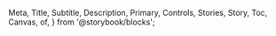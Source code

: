   Meta,
  Title,
  Subtitle,
  Description,
  Primary,
  Controls,
  Stories,
  Story,
  Toc,
  Canvas,
  of,
} from '@storybook/blocks';

<Meta of={TextInputStories} />

<Title />

{/* Table of Contents */}

* [Overview](#overview)
* [Props](#props)
* [Usage](#usage)
* [Variants](#variants)

## Overview

Text inputs enable users to share query that can't be anticipated.

<Primary />

## Props

<Controls />

## Usage

### When to use

* A text field allow the user to enter a small amount of text.
* It can be used alone or in a group of input fields to compose a form.
* There are several types of data that have different behaviors, such as date, password, email address, etc.

### When not to use

* There isn't really a case of non-usage, but there are some best practices, particularly regarding minimizing the available item list.
* Text inputs shouldn't be confused with other input components such as selects, search bars and text area.

## Variants

### Overview

`mas-text-input can be used with sub-elements: `mas-label`, `mas-error`, `mas-helper\`.\\

<Canvas of={TextInputStories.Overview} />

### Status

Use `mas-error` to display error message.

<Canvas />

### Helper text

If required, an helper text can be displayed with `mas-helper` component.

<Canvas />

### Size

The text input has two sizes available: `small` and `medium`. The `small` size is used by default.

<Canvas of={TextInputStories.Size} />

### Type

The input field can show a Leading icon to indicate the type of data and an Trailing icon for a status or a small action.

<Canvas of={TextInputStories.Type} />

## Guidelines

* Best practices are available [here](https://zeroheight.com/9b39bb2a0/p/42baf6-text-input/b/964f27)

## Feedback & contact

* Help us improve this pattern by providing feedback, asking questions, and leaving any other comments [here](https://github.com/bouygues-construction/design-system-bycn/issues/new)
